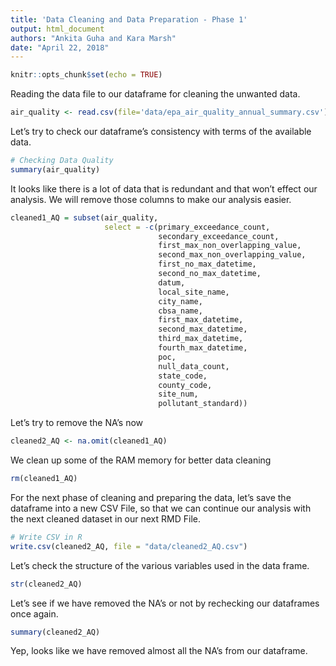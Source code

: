 ```yaml
---
title: 'Data Cleaning and Data Preparation - Phase 1'
output: html_document
authors: "Ankita Guha and Kara Marsh"
date: "April 22, 2018"
---
```


```r
knitr::opts_chunk$set(echo = TRUE)
```


Reading the data file to our dataframe for cleaning the unwanted data. 
```r
air_quality <- read.csv(file='data/epa_air_quality_annual_summary.csv')
```

Let's try to check our dataframe's consistency with terms of the available 
data.

```r
# Checking Data Quality
summary(air_quality)
```

It looks like there is a lot of data that is redundant and that won't effect 
our analysis. We will remove those columns to make our analysis easier.

```r
cleaned1_AQ = subset(air_quality, 
                     select = -c(primary_exceedance_count, 
                                 secondary_exceedance_count, 
                                 first_max_non_overlapping_value, 
                                 second_max_non_overlapping_value, 
                                 first_no_max_datetime, 
                                 second_no_max_datetime, 
                                 datum, 
                                 local_site_name, 
                                 city_name, 
                                 cbsa_name, 
                                 first_max_datetime, 
                                 second_max_datetime, 
                                 third_max_datetime, 
                                 fourth_max_datetime, 
                                 poc, 
                                 null_data_count, 
                                 state_code, 
                                 county_code, 
                                 site_num, 
                                 pollutant_standard))
```

Let's try to remove the NA's now

```r
cleaned2_AQ <- na.omit(cleaned1_AQ)
```

We clean up some of the RAM memory for better data cleaning

```r
rm(cleaned1_AQ)
```

For the next phase of cleaning and preparing the data, let's save the 
dataframe into a new CSV File, so that we can continue our analysis with the 
next cleaned dataset in our next RMD File. 

```r
# Write CSV in R
write.csv(cleaned2_AQ, file = "data/cleaned2_AQ.csv")
```

Let's check the structure of the various variables used in the data frame.

```r
str(cleaned2_AQ)
```
Let's see if we have removed the NA's or not by rechecking our dataframes 
once again. 

```r
summary(cleaned2_AQ)
```

Yep, looks like we have removed almost all the NA's from our dataframe. 



